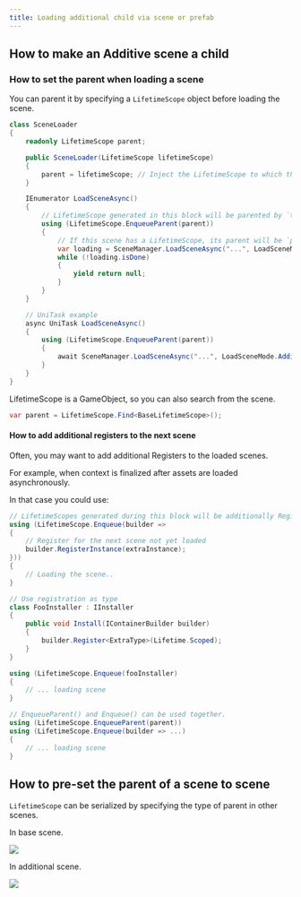 ```yaml
---
title: Loading additional child via scene or prefab
---
```


## How to make an Additive scene a child

### How to set the parent when loading a scene

You can parent it by specifying a `LifetimeScope` object before loading the scene.

```csharp
class SceneLoader
{
    readonly LifetimeScope parent;

    public SceneLoader(LifetimeScope lifetimeScope)
    {
        parent = lifetimeScope; // Inject the LifetimeScope to which this class belongs
    }

    IEnumerator LoadSceneAsync()
    {
        // LifetimeScope generated in this block will be parented by `this.lifetimeScope`
        using (LifetimeScope.EnqueueParent(parent))
        {
            // If this scene has a LifetimeScope, its parent will be `parent`.
            var loading = SceneManager.LoadSceneAsync("...", LoadSceneMode.Additive);
            while (!loading.isDone)
            {
                yield return null;
            }
        }
    }

    // UniTask example
    async UniTask LoadSceneAsync()
    {
        using (LifetimeScope.EnqueueParent(parent))
        {
            await SceneManager.LoadSceneAsync("...", LoadSceneMode.Additive);
        }
    }
}
```

LifetimeScope is a GameObject, so you can also search from the scene.

```csharp
var parent = LifetimeScope.Find<BaseLifetimeScope>();
```

#### How to add additional registers to the next scene

Often, you may want to add additional Registers to the loaded scenes.

For example, when context is finalized after assets are loaded asynchronously.

In that case you could use:

```csharp
// LifetimeScopes generated during this block will be additionally Registered.
using (LifetimeScope.Enqueue(builder =>
{
    // Register for the next scene not yet loaded
    builder.RegisterInstance(extraInstance);
}))
{
    // Loading the scene..
}
```

```csharp
// Use registration as type
class FooInstaller : IInstaller
{
    public void Install(IContainerBuilder builder)
    {
        builder.Register<ExtraType>(Lifetime.Scoped);
    }
}

using (LifetimeScope.Enqueue(fooInstaller)
{
    // ... loading scene
}
```

```csharp
// EnqueueParent() and Enqueue() can be used together.
using (LifetimeScope.EnqueueParent(parent))
using (LifetimeScope.Enqueue(builder => ...)
{
    // ... loading scene
}
```

## How to pre-set the parent of a scene to scene

`LifetimeScope` can be serialized by specifying the type of parent in other scenes.

In base scene.

![](assets/screenshot_baselifetimescope.png)

In additional scene.

![](assets/screenshot_childlifetimescope.gif)
